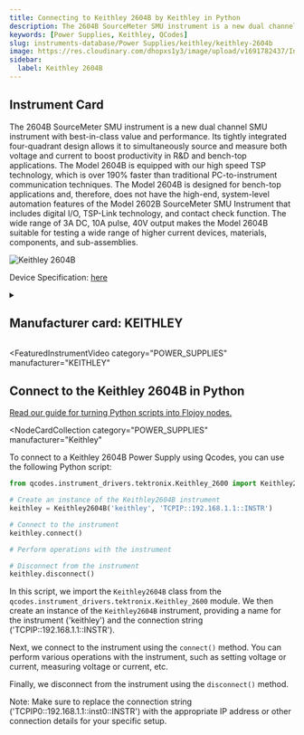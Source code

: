 ```yaml
---
title: Connecting to Keithley 2604B by Keithley in Python
description: The 2604B SourceMeter SMU instrument is a new dual channel SMU instrument with best-in-class value and performance. Its tightly integrated four-quadrant design allows it to simultaneously source and measure both voltage and current to boost productivity in R&D and bench-top applications. The Model 2604B is equipped with our high speed TSP technology, which is over 190% faster than traditional PC-to-instrument communication techniques. The Model 2604B is designed for bench-top applications and, therefore, does not have the high-end, system-level automation features of the Model 2602B SourceMeter SMU Instrument that includes digital I/O, TSP-Link technology, and contact check function. The wide range of 3A DC, 10A pulse, 40V output makes the Model 2604B suitable for testing a wide range of higher current devices, materials, components, and sub-assemblies.
keywords: [Power Supplies, Keithley, QCodes]
slug: instruments-database/Power Supplies/keithley/keithley-2604b
image: https://res.cloudinary.com/dhopxs1y3/image/upload/v1691782437/Instruments/Power%20Supplies/Keithley-2604B/Keithley-2604B.webp
sidebar:
  label: Keithley 2604B
---
```



## Instrument Card

The 2604B SourceMeter SMU instrument is a new dual channel SMU instrument with best-in-class value and performance. Its tightly integrated four-quadrant design allows it to simultaneously source and measure both voltage and current to boost productivity in R&D and bench-top applications. The Model 2604B is equipped with our high speed TSP technology, which is over 190% faster than traditional PC-to-instrument communication techniques. The Model 2604B is designed for bench-top applications and, therefore, does not have the high-end, system-level automation features of the Model 2602B SourceMeter SMU Instrument that includes digital I/O, TSP-Link technology, and contact check function. The wide range of 3A DC, 10A pulse, 40V output makes the Model 2604B suitable for testing a wide range of higher current devices, materials, components, and sub-assemblies.

![Keithley 2604B](https://res.cloudinary.com/dhopxs1y3/image/upload/v1691782437/Instruments/Power%20Supplies/Keithley-2604B/Keithley-2604B.webp)

Device Specification: [here](https://download.tek.com/datasheet/1KW-60906-0_Series_2600BDatasheet_112718.pdf)

<details style={{ marginTop: "15px"}}>
<summary><h2 style={{display:'inline'}}>Manufacturer card: KEITHLEY</h2></summary>

![KEITHLEY](https://res.cloudinary.com/dhopxs1y3/image/upload/v1692806202/Instruments/Vendor%20Logos/Keithley.png)

Keithley Instruments is a measurement and instrument company headquartered in Solon, Ohio, that develops, manufactures, markets, and sells data acquisition products, as well as complete systems for high-volume production and assembly testing.

- Headquarters: Cleveland, Ohio, United States
- Yearly Revenue (millions, USD): 110.6
- Vendor Website: [here](https://www.tek.com/en)

</details>


<FeaturedInstrumentVideo
  category="POWER_SUPPLIES"
  manufacturer="KEITHLEY"
></FeaturedInstrumentVideo>

## Connect to the Keithley 2604B in Python

[Read our guide for turning Python scripts into Flojoy nodes.](https://docs.flojoy.ai/contribution/blocks/custom-flojoy-block/)


<Tabs>
<TabItem value="Flojoy" label="Flojoy" className="flojoy-instrument-tabs">

<NodeCardCollection
  category="POWER_SUPPLIES"
  manufacturer="Keithley"
></NodeCardCollection>

</TabItem>
<TabItem value="QCodes" label="QCodes">

To connect to a Keithley 2604B Power Supply using Qcodes, you can use the following Python script:

```python
from qcodes.instrument_drivers.tektronix.Keithley_2600 import Keithley2604B

# Create an instance of the Keithley2604B instrument
keithley = Keithley2604B('keithley', 'TCPIP::192.168.1.1::INSTR')

# Connect to the instrument
keithley.connect()

# Perform operations with the instrument

# Disconnect from the instrument
keithley.disconnect()
```

In this script, we import the `Keithley2604B` class from the `qcodes.instrument_drivers.tektronix.Keithley_2600` module. We then create an instance of the `Keithley2604B` instrument, providing a name for the instrument ('keithley') and the connection string ('TCPIP::192.168.1.1::INSTR').

Next, we connect to the instrument using the `connect()` method. You can perform various operations with the instrument, such as setting voltage or current, measuring voltage or current, etc.

Finally, we disconnect from the instrument using the `disconnect()` method.

Note: Make sure to replace the connection string ('TCPIP0::192.168.1.1::inst0::INSTR') with the appropriate IP address or other connection details for your specific setup.

</TabItem>
</Tabs>
